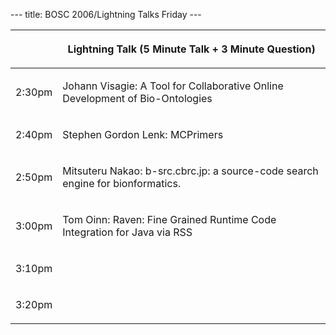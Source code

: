 ---
title: BOSC 2006/Lightning Talks Friday
---

{| border="1" cellspacing="0" cellpadding="5" align="center"
! &nbsp;
! Lightning Talk (5 Minute Talk + 3 Minute Question)
|-
| 2:30pm 
| Johann Visagie: A Tool for Collaborative Online Development of Bio-Ontologies
|-
| 2:40pm
| Stephen Gordon Lenk: MCPrimers
|-
| 2:50pm
| Mitsuteru Nakao: b-src.cbrc.jp: a source-code search engine for bionformatics.
|-
| 3:00pm
| Tom Oinn: Raven: Fine Grained Runtime Code Integration for Java via RSS
|-
| 3:10pm
| &nbsp;
|-
| 3:20pm
| &nbsp;
|}